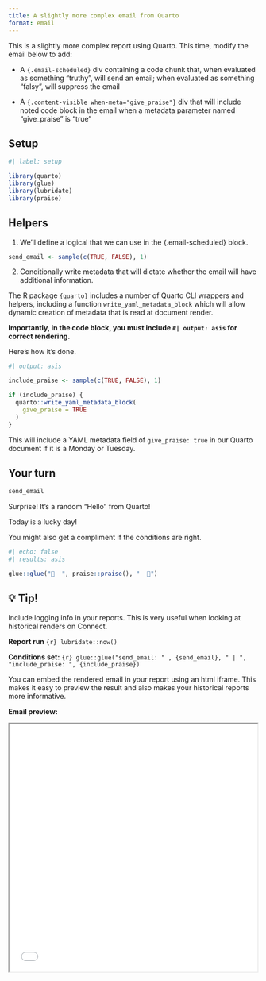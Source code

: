 ```yaml
---
title: A slightly more complex email from Quarto
format: email
---
```


This is a slightly more complex report using Quarto. This time, modify the email below to add:

-   A `{.email-scheduled}` div containing a code chunk that, when evaluated as something "truthy", will send an email; when evaluated as something "falsy", will suppress the email

-   A `{.content-visible when-meta="give_praise"}` div that will include noted code block in the email when a metadata parameter named "give_praise" is "true"

## Setup

```r
#| label: setup

library(quarto)
library(glue)
library(lubridate)
library(praise)
```

## Helpers

1. We'll define a logical that we can use in the {.email-scheduled} block.

```r

send_email <- sample(c(TRUE, FALSE), 1)

```

2. Conditionally write metadata that will dictate whether the email will have additional information. 

The R package `{quarto}` includes a number of Quarto CLI wrappers and helpers, including a function `write_yaml_metadata_block` which will allow dynamic creation of metadata that is read at document render.

**Importantly, in the code block, you must include `#| output: asis` for correct rendering.**

Here's how it's done.

```r
#| output: asis

include_praise <- sample(c(TRUE, FALSE), 1)

if (include_praise) {
  quarto::write_yaml_metadata_block(
    give_praise = TRUE
  )
}
```


This will include a YAML metadata field of `give_praise: true` in our Quarto document if it is a Monday or Tuesday. 

## Your turn

:::: email

<!-- Add your `{.email-scheduled}` div here.  -->

::: {.email-scheduled}

```r
send_email
```
:::

::: subject
Surprise! It's a random "Hello" from Quarto!
:::

Today is a lucky day! 

You might also get a compliment if the conditions are right.

<!-- Surround the praise block below with  a `{.content-visible when-meta="give_praise"}` div so it is conditionally included  -->

::: {.content-visible when-meta="give_praise"}

```r
#| echo: false
#| results: asis

glue::glue("🥠  ", praise::praise(), "  🥠")

```

:::

::::

## 💡 Tip!

Include logging info in your reports. This is very useful when looking at historical renders on Connect.

**Report run** `{r} lubridate::now()`

**Conditions set:** `{r} glue::glue("send_email: " , {send_email}, " | ", "include_praise: ", {include_praise})`

You can embed the rendered email in your report using an html iframe. This makes it easy to preview the result and also makes your historical reports more informative. 


**Email preview:**

<iframe src="email-preview/index.html" width=500 height =500></iframe>